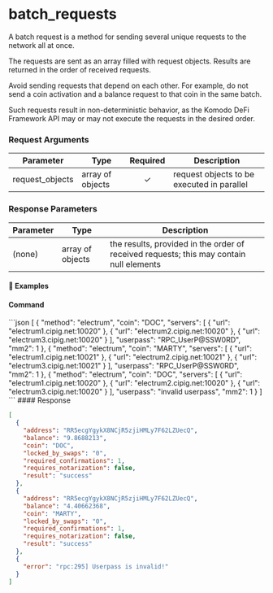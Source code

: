 
# batch\_requests

A batch request is a method for sending several unique requests to the network all at once.

The requests are sent as an array filled with request objects. Results are returned in the order of received requests.

<Note>
  Avoid sending requests that depend on each other. For example, do not send a coin activation and a balance request to that coin in the same batch.

  Such requests result in non-deterministic behavior, as the Komodo DeFi Framework API may or may not execute the requests in the desired order.
</Note>

### Request Arguments

| Parameter        | Type             | Required | Description                                |
| ---------------- | ---------------- | :------: | ------------------------------------------ |
| request\_objects | array of objects |     ✓    | request objects to be executed in parallel |

### Response Parameters

| Parameter | Type             | Description                                                                             |
| --------- | ---------------- | --------------------------------------------------------------------------------------- |
| (none)    | array of objects | the results, provided in the order of received requests; this may contain null elements |

#### 📌 Examples

#### Command

<CodeGroup title="Batch Requests" tag="POST" label="batch_requests" mm2MethodDecorate="true">
  ```json
  [
    {
      "method": "electrum",
      "coin": "DOC",
      "servers": [
        {
          "url": "electrum1.cipig.net:10020"
        },
        {
          "url": "electrum2.cipig.net:10020"
        },
        {
          "url": "electrum3.cipig.net:10020"
        }
      ],
      "userpass": "RPC_UserP@SSW0RD",
      "mm2": 1
    },
    {
      "method": "electrum",
      "coin": "MARTY",
      "servers": [
        {
          "url": "electrum1.cipig.net:10021"
        },
        {
          "url": "electrum2.cipig.net:10021"
        },
        {
          "url": "electrum3.cipig.net:10021"
        }
      ],
      "userpass": "RPC_UserP@SSW0RD",
      "mm2": 1
    },
    {
      "method": "electrum",
      "coin": "DOC",
      "servers": [
        {
          "url": "electrum1.cipig.net:10020"
        },
        {
          "url": "electrum2.cipig.net:10020"
        },
        {
          "url": "electrum3.cipig.net:10020"
        }
      ],
      "userpass": "invalid userpass",
      "mm2": 1
    }
  ]
  ```
</CodeGroup>

<CollapsibleSection expandedText="Hide Response" collapsedText="Show Response">
  #### Response

  ```json
  [
    {
      "address": "RR5ecgYgykX8NCjR5zjiHMLy7F62LZUecQ",
      "balance": "9.8688213",
      "coin": "DOC",
      "locked_by_swaps": "0",
      "required_confirmations": 1,
      "requires_notarization": false,
      "result": "success"
    },
    {
      "address": "RR5ecgYgykX8NCjR5zjiHMLy7F62LZUecQ",
      "balance": "4.40662368",
      "coin": "MARTY",
      "locked_by_swaps": "0",
      "required_confirmations": 1,
      "requires_notarization": false,
      "result": "success"
    },
    {
      "error": "rpc:295] Userpass is invalid!"
    }
  ]
  ```
</CollapsibleSection>
